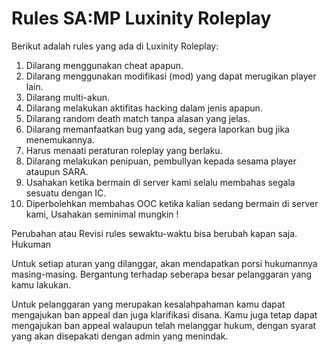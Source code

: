 
# Rules SA:MP Luxinity Roleplay

Berikut adalah rules yang ada di Luxinity Roleplay:
1. Dilarang menggunakan cheat apapun.
2. Dilarang menggunakan modifikasi (mod) yang dapat merugikan player lain.
3. Dilarang multi-akun.
4. Dilarang melakukan aktifitas hacking dalam jenis apapun.
5. Dilarang random death match tanpa alasan yang jelas.
6. Dilarang memanfaatkan bug yang ada, segera laporkan bug jika menemukannya.
7. Harus menaati peraturan roleplay yang berlaku.
8. Dilarang melakukan penipuan, pembullyan kepada sesama player ataupun SARA.
9. Usahakan ketika bermain di server kami selalu membahas segala sesuatu dengan IC.
10. Diperbolehkan membahas OOC ketika kalian sedang bermain di server kami, Usahakan seminimal mungkin !

<Callout emoji="📝">
Perubahan atau Revisi rules sewaktu-waktu bisa berubah kapan saja.
</Callout>

<Callout emoji="📝"> 
Hukuman

Untuk setiap aturan yang dilanggar, akan mendapatkan porsi hukumannya masing-masing.
Bergantung terhadap seberapa besar pelanggaran yang kamu lakukan.

Untuk pelanggaran yang merupakan kesalahpahaman kamu dapat mengajukan ban appeal dan juga klarifikasi disana.
Kamu juga tetap dapat mengajukan ban appeal walaupun telah melanggar hukum, dengan syarat yang akan disepakati dengan admin yang menindak.
</Callout>
